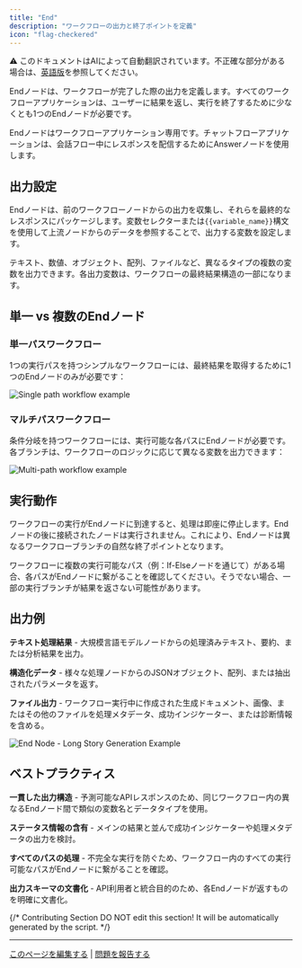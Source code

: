 ```yaml
---
title: "End"
description: "ワークフローの出力と終了ポイントを定義"
icon: "flag-checkered"
---
```


<Note> ⚠️ このドキュメントはAIによって自動翻訳されています。不正確な部分がある場合は、[英語版](/en/documentation/pages/nodes/end)を参照してください。</Note>


Endノードは、ワークフローが完了した際の出力を定義します。すべてのワークフローアプリケーションは、ユーザーに結果を返し、実行を終了するために少なくとも1つのEndノードが必要です。

<Info>
  Endノードはワークフローアプリケーション専用です。チャットフローアプリケーションは、会話フロー中にレスポンスを配信するためにAnswerノードを使用します。
</Info>

## 出力設定

Endノードは、前のワークフローノードからの出力を収集し、それらを最終的なレスポンスにパッケージします。変数セレクターまたは`{{variable_name}}`構文を使用して上流ノードからのデータを参照することで、出力する変数を設定します。

テキスト、数値、オブジェクト、配列、ファイルなど、異なるタイプの複数の変数を出力できます。各出力変数は、ワークフローの最終結果構造の一部になります。

## 単一 vs 複数のEndノード

### 単一パスワークフロー

1つの実行パスを持つシンプルなワークフローには、最終結果を取得するために1つのEndノードのみが必要です：

<Frame caption="1つのEndノードを持つ単一パスワークフロー">
  <img src="https://assets-docs.dify.ai/dify-enterprise-mintlify/en/guides/workflow/node/9e43961344d318e09af8d64464d81774.png" alt="Single path workflow example" />
</Frame>

### マルチパスワークフロー

条件分岐を持つワークフローには、実行可能な各パスにEndノードが必要です。各ブランチは、ワークフローのロジックに応じて異なる変数を出力できます：

<Frame caption="複数のEndノードを持つマルチパスワークフロー">
  <img src="https://assets-docs.dify.ai/dify-enterprise-mintlify/en/guides/workflow/node/3cb3f5fea376265bede0a4ac5bcc1ddc.png" alt="Multi-path workflow example" />
</Frame>

## 実行動作

ワークフローの実行がEndノードに到達すると、処理は即座に停止します。Endノードの後に接続されたノードは実行されません。これにより、Endノードは異なるワークフローブランチの自然な終了ポイントとなります。

ワークフローに複数の実行可能なパス（例：If-Elseノードを通じて）がある場合、各パスがEndノードに繋がることを確認してください。そうでない場合、一部の実行ブランチが結果を返さない可能性があります。

## 出力例

**テキスト処理結果** - 大規模言語モデルノードからの処理済みテキスト、要約、または分析結果を出力。

**構造化データ** - 様々な処理ノードからのJSONオブジェクト、配列、または抽出されたパラメータを返す。

**ファイル出力** - ワークフロー実行中に作成された生成ドキュメント、画像、またはその他のファイルを処理メタデータ、成功インジケーター、または診断情報を含める。

<Frame caption="複雑なワークフロー出力例">
  <img src="https://assets-docs.dify.ai/dify-enterprise-mintlify/en/guides/workflow/node/a103792790447c1725c1da1176334cae.png" alt="End Node - Long Story Generation Example" />
</Frame>

## ベストプラクティス

**一貫した出力構造** - 予測可能なAPIレスポンスのため、同じワークフロー内の異なるEndノード間で類似の変数名とデータタイプを使用。

**ステータス情報の含有** - メインの結果と並んで成功インジケーターや処理メタデータの出力を検討。

**すべてのパスの処理** - 不完全な実行を防ぐため、ワークフロー内のすべての実行可能なパスがEndノードに繋がることを確認。

**出力スキーマの文書化** - API利用者と統合目的のため、各Endノードが返すものを明確に文書化。

{/*
Contributing Section
DO NOT edit this section!
It will be automatically generated by the script.
*/}

---

[このページを編集する](https://github.com/langgenius/dify-docs/edit/main/ja-jp/documentation/pages/nodes/end.mdx) | [問題を報告する](https://github.com/langgenius/dify-docs/issues/new?template=docs.yml)

